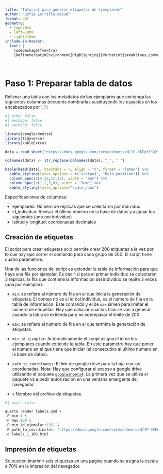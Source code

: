 ```yaml
---
title: "Tutorial para generar etiquetas de ejemplares"
author: "Sofía Zorrilla Azcué"
format: pdf
geometry:
  - top=30mm
  - left=10mm
  - right=10mm
include-in-header: 
  text: |
    \usepackage{fvextra}
    \DefineVerbatimEnvironment{Highlighting}{Verbatim}{breaklines,commandchars=\\\{\}}

---
```




# Paso 1: Preparar tabla de datos

Rellenar una tabla con los metadatos de los ejemplares que contenga las siguientes columnas (recuerda nombrarlas sustituyendo los espacios en los encabezados por '_'):

```r
#| echo: false
#| message: false
#| warning: false

library(googlesheets4)
library(tidyverse)
library(kableExtra)

data = read_sheet("https://docs.google.com/spreadsheets/d/1F-Q5FqYZhQ2fKJRnADKZfV4_0yPdrYFa84vUdVzefwc/edit?usp=sharing", sheet = 1, col_types = 'dddcccccccddddcccDc') %>% select(-c(caja, Nombre_cientifico,Familia,TIP_VEG_INFyS)) %>% mutate(Altitud = round(Altitud, digits = 0), Colectores = "Hernando Rodríguez Correa, Sofía Zorrilla Azcué, Andrew Hipp")

colnames(data) <- str_replace(colnames(data), "_", " ")

kable(head(data), booktabs = T, align = "c", format = "latex") %>%
  kable_styling(latex_options = c("striped", "hold_position")) %>% 
  column_spec(c(4,12,13,15), width = "6em") %>%
  column_spec(c(1,2,3,8), width = "3em") %>% 
  kable_styling(latex_options="scale_down")
```

Especificaciones de columnas:

  - ejemplares: Número de réplicas que se colectaron por individuo
  - id_individuo: Revisar el último número en la base de datos y asignar los siguientes (uno por individuo)
  - latitud y longitud: coordenadas decimales
  
  
## Creación de etiquetas 

El script para crear etiquetas solo permite crear 200 etiquetas a la vez por lo que hay que correr el comando para cada grupo de 200. El script tiene cuatro parámetros:

Una de las funciones del script es extender la tabla de información para que haya una fila por ejemplar. Es decir si para el primer individuo se colectaron 3 réplicas, la fila que contiene la información del individuo se repite 3 veces (una por ejemplar).

- `min`: se refiere al número de fila en el que inicia la generación de etiquetas. El conteo no es el id del individuo, es el número de fila en la tabla de información. Este comando y el de `max` sirven para limitar el número de etiquetas. Hay que calcular cuantas filas se van a generar cuando la tabla se extienda para no sobrepasar el límite de 200.

- `max`: se refiere al número de fila en el que termina la generación de etiquetas.

- `min_id_ejemplar`: Automaticamente el script asigna el id de los ejemplares cuando extiende la tabla. En este parámetro hay que poner el número en el que tiene que iniciar (el consecutivo al último número en la base de datos).

- `path_to_coordinates`: El link de google drive para la hoja con las coordenadas. Nota: Hay que configurar el acceso a google drive utilizando el paquete [`googlesheets4`](https://googlesheets4.tidyverse.org/articles/googlesheets4.html). La primera vez que se utiliza el paquete va a pedir autorización en una ventana emergente del navegador. 

- `o` Nombre del archivo de etiquetas. 


```r
#| eval: false

quarto render labels.qmd \
-P min:1 \
-P max:100 \
-P min_id_ejemplar:1361 \
-P path_to_coordinates: "https://docs.google.com/spreadsheets/d/1F-Q5FqYZhQ2fKJRnADKZfV4_0yPdrYFa84vUdVzefwc/edit?usp=sharing" \
-o labels_1_100.html 
```

## Impresión de etiquetas

Se pueden imprimir seis etiquetas en una página cuando se asigna la escala a 70% en la impresión del navegador.

